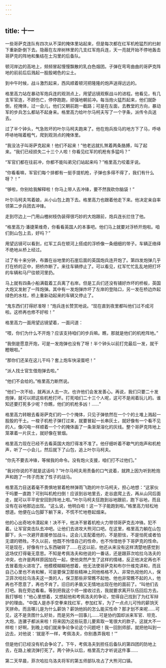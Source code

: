 ```yaml
---
---
---
```

title: 十一
---




一些哥萨克连队有四次从不深的掩体里站起来，但是每次都在红军机枪猛烈的扫射下重新卧倒下去。隐蔽在左岸树林里的几支红军炮兵连，天一亮就开始不停地轰击哥萨克的阵地和集结在土沟里的后备队。

顿河岸边的高地上，频频冒起慢慢飘散的乳白色烟团。子弹在弯弯曲曲的哥萨克阵地的前前后后溅起一股股褐色的尘土。

到中午时候，战斗激烈起来，西风顺着顿河把隆隆的炮声送得远远的。

格里高力站在暴动军炮兵连的观测点上，用望远镜观察战斗的进程。他看见，有几支军官连，不顾伤亡，停停跑跑，顽强地朝前冲。每当炮火猛烈起来，他们就卧倒，挖掩体，过一会儿，他们又朝前跑一截路；可是在左面，去教堂的方向，暴动军的步兵怎么都站不起身来。格里高力给叶尔马柯夫写了一个字条，派传令兵送去。

过了半个钟头，气急败坏的叶尔马柯夫跑来了。他在炮兵拴马的地方下了马，呼哧呼哧地喘着粗气，爬到观测点的掩体里。

“我没法子叫哥萨克起来！他们不起来！”他老远就扎煞着两条胳膊，叫了起来。“我们已经损失二十三个人啦！你看见红军的机枪有多猛吗？”

“军官们都在往前冲，你都不能叫弟兄们站起来吗？”格里高力咬着牙说。

“你看看嘛，军官们每个排都有一挺手提机枪，子弹也多得不得了，我们有什么呀？！”

“够啦，你别给我解释啦！你马上带人去冲锋，要不然我砍你脑袋！”

叶尔马柯夫骂着娘，从小山包上跑下去。格里高力也跟着他走下来。他决定亲自率领第二步兵团去冲锋。

走到尽边上一门用山楂树枝伪装得很巧妙的大炮跟前，炮兵连长拦住了他。

“格里高力·潘捷莱维奇，你看看英国人的本事吧。他们马上就要对浮桥开炮啦。咱们到山包上去，好吗？”

用望远镜可以看到，红军工兵在顿河上搭成的浮桥像一条细细的带子。车辆正络绎不绝地从桥上经过。

过了有十来分钟，布置在谷地里的石崖后面的英国炮兵连开炮了。第四发炮弹几乎打在桥的正中，把桥炸断了。来往车辆停止了。可以看见，红军忙忙乱乱地把打坏的车辆和马尸往顿河里扔。

马上就有四条小船满载着工兵离了右岸。但是工兵们还没有铺好炸坏的桥板，英国大炮又发射了一阵炮弹。其中有一发炮弹炸坏了左岸的登陆口，另一发在桥边炸起绿色的水柱，桥上重新动起来的车辆又停止了。

“鬼东西们打得好准呀！”炮兵连长赞赏地说。“现在直到夜里都叫他们过不成河啦。这桥再也修不好啦！”

格里高力一面用望远镜望着，一面问道：

“喂，你们为什么不开炮？应该支持咱们的步兵嘛。瞧，那就是他们的机枪阵地。”

“我倒是愿意开炮，可是一发炮弹也没有了呀！半个钟头以前打完最后一发，就干瞪眼啦。”

“那你们还呆在这儿干吗？套上炮车快滚蛋吧！”

“派人找士官生借炮弹去啦。”

“他们不会给的。”格里高力断然说。

“他们一次不给，就再派人去一次。也许他们会发发善心。再说，我们只要二十发炮弹，就可以把这些机枪打坏。打死咱们二十三个人呢，这可不是闹着玩儿的。谁知还要打死多少呢？你瞧，他们的机枪多凶！……”

格里高力转眼去看哥萨克们的一个个掩体，只见子弹依然在一个个的土堆上溅起一股股的干土。一梭子机枪子弹打过来，就要冒起一长串灰土，就好像有一个看不见的人，像闪电一样顺着一个个的掩体画了一条渐渐溶化的灰线。整个哥萨克阵地上笼罩着一片灰土，就好像在冒烟。

格里高力现在已经不去看英国大炮打得准不准了。他仔细听着不歇气的炮声和机枪声，听了一小会儿，然后就下了山包，追上叶尔马柯夫。

“你先不要去冲锋，等候我的命令。没有炮火支援，咱们打不过他们。”

“我对你说的不就是这话吗？”叶尔马柯夫用责备的口气说着，就跨上因为听到枪炮声和跑了一阵子而发了性子的战马。

格里高力目送着毫不畏惧地冒着枪林弹雨飞跑的叶尔马柯夫，担心地想：“这家伙干吗要一直跑？可别叫机枪扫倒！应该到谷地里去，走谷底爬上去，再从山冈后面走，就可以平平安安回到阵地上啦。”叶尔马柯夫狂跑到谷地跟前，跑下谷地，而且没有在谷地那边出现。“这么说，他明白啦！这一下子能跑到啦。”格里高力轻松地想道。他便在山包脚下躺下来，不慌不忙地卷起烟来。

他的心出奇地冷漠起来！决不干，他决不冒着机枪火力带领哥萨克去冲锋。犯不着。让军官突击队去冲吧。让他们去进攻大熊河口吧。在这里，格里高力躺在山包脚下，头一次避开直接参加战斗。这会儿支配着他的，不是胆怯，不是怕死或者怕无谓的牺牲。不久以前，他既不怜惜自己的性命，也不怜惜他手下哥萨克的性命。可是现在，好像有什么东西破碎了……在这以前，他还从来没有这样清楚地感觉到这场仗打得毫无意思。不知是考佩洛夫和他说的一番话，还是跟菲次哈拉乌洛夫的冲突，也许是两样原因加在一起，使他突然产生了这样的情绪，反正他决定再也不去冒着炮火进攻了。他模模糊糊地想着，他无法使哥萨克和布尔什维克讲和，而且自己心里也不肯和解，可是要保卫那些精神上同他格格不入、非常仇视他的人，保卫菲次哈拉乌洛夫这一类的人，保卫那些非常瞧不起他、他也非常瞧不起的人，他再也不愿意了，再也不肯了。旧日的矛盾又无情地出现在他的面前了。“叫他们去打吧。我在旁边看看。等到把我这个师一接收过去，我就要求离开队伍回后方去。我打够啦！”他心里想着，又想起他和考佩洛夫的争论，觉得自己找到了为红军辩护的理由。“中国人是赤手空拳来找红军，参加红军，为了一点点儿可怜的薪饷天天拼命。而且哪儿是为什么薪饷？薪饷他妈的怎么能买性命？那才划不来呢……可见，这不是贪图什么好处，而是另外一回事儿……可是协约国却派来军官、坦克、大炮，连骡子都派来啦！将来因为这些玩意儿要索取一笔很大的款子。这就大不一样啦！好啊，到晚上咱们就来争论争论这个问题吧！我一回到师部，就把他叫到一边去，对他说：‘就是不一样，考佩洛夫，你别愚弄我啦！’”

但是他们已经没有机会争论了。下午，考佩洛夫到担任后备队的第四团的防地上去，在路上被流弹打死了。两个钟头以后，格里高力才听说这件事……

第二天早晨，菲次哈拉乌洛夫将军的第五师部队攻占了大熊河口镇。